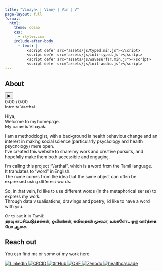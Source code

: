 ```yaml
---
title: "Vinayak | Vinny | Vin | V"
page-layout: full
format:
  html:
    theme: cosmo
    css:
      - styles.css
    include-after-body:
      - text: |
          <script defer src="assets/js/typed.min.js"></script>
          <script defer src="assets/js/init-typed.js"></script>
          <script defer src="assets/js/wavesurfer.min.js"></script>
          <script defer src="assets/js/init-audio.js"></script>
---
```


```{=html}
<!-- ===== Varthai (edge-to-edge black) ===== -->
<section class="page-columns page-full bg-black text-white" aria-labelledby="hero-title">
  <div class="column-page p-0">
    <div class="min-vh-100 w-100 d-flex justify-content-center align-items-center m-0">
      <h1 id="hero-title" class="fw-bold text-center">
        <span id="typed-output" aria-live="polite"></span>
      </h1>
    </div>
  </div>
</section>

<!-- ===== About (edge-to-edge grey with audio intro) ===== -->
<section class="page-columns page-full bg-grey-f5" aria-labelledby="about-title">
  <div class="column-page p-0">
    <div class="container py-5">
      <h2 id="about-title" class="h1 mb-4">About</h2>

      <!-- Accessible fallback player (hidden once WaveSurfer mounts) -->
      <audio id="about-audio" src="assets/audio/intro.m4a" preload="metadata"></audio>

      <div class="row g-4 align-items-center">
        <!-- Waveform + controls -->
        <div class="col-lg-7">
          <div id="waveform" class="rounded-3 shadow-sm" aria-label="Audio waveform"></div>

          <div class="d-flex align-items-center gap-3 mt-3">
            <button id="btnPlay" class="btn btn-dark px-4" type="button" aria-label="Play">▶</button>
            <div id="time" class="text-muted small" aria-live="polite">0:00 / 0:00</div>
            <div class="ms-auto small text-muted">Intro to Varthai</div>
          </div>
        </div>


        <!-- Transcript -->
        <div class="col-lg-5">
          <div id="transcript" class="transcript mt-4">
            <p data-start="0.00" data-end="8.00">
              Hiya,<br>
              Welcome to my homepage.<br>
              My name is Vinayak.
            </p>

            <p data-start="8.00" data-end="33.00">
              I am a methodologist, with a background in health behaviour change and an interest in making social science (particularly psychology and health psychology) more open.<br>
              I’ve created this website to share my work and creative pursuits, and hopefully make them both accessible and engaging.
            </p>

            <p data-start="33.00" data-end="54.00">
              I’m calling this project “Varthai”, which is a word from the Tamil language.<br>
              It translates to “word” in English.<br>
              The name comes from the idea that the same object can often be expressed using different words.
            </p>

            <p data-start="54.00" data-end="76.00">
              So, in that vein, I’d like to use different words (in the metaphorical sense) to express my work.<br>
              Through data visualisations, drawings and poetry, I’d like to have a word with you.
            </p>

            <p data-start="76.00" data-end="90.00">
              Or to put it in Tamil:<br>
              <strong>தரவு காட்சிப்படுத்தல்கள், ஓவியங்கள், கவிதைகள் மூலமா, உங்களோட ஒரு வார்த்தை பேச ஆசை.</strong>
            </p>
          </div>
        </div>
      </div> <!-- /.row -->
    </div>
  </div>
</section>

<!-- ===== Reach out (edge-to-edge white) ===== -->
<section class="page-columns page-full bg-white">
  <div class="column-page p-0">
    <div class="container py-5">
      <h2 class="h1 mb-4">Reach out</h2>
      <p class="text-muted mb-4">You can find me or some of my work here:</p>
      <div class="social-logos">
        <a href="https://www.linkedin.com/in/vinayak-anand-kumar-de" target="_blank" rel="noopener">
          <img src="assets/img/icons/linkedin.svg" alt="LinkedIn">
        </a>
        <a href="https://orcid.org/0000-0002-2972-5887" target="_blank" rel="noopener">
          <img src="assets/img/icons/orcid.svg" alt="ORCID">
        </a>
        <a href="https://github.com/Vinayak-NZ" target="_blank" rel="noopener">
          <img src="assets/img/icons/github.svg" alt="GitHub">
        </a>
        <a href="https://osf.io/rg8s4/" target="_blank" rel="noopener">
          <img src="assets/img/icons/osf.svg" alt="OSF">
        </a>
        <a href="https://zenodo.org/search?q=metadata.creators.person_or_org.name%3A%22Vinayak-NZ%22&l=list&p=1&s=10&sort=bestmatch" target="_blank" rel="noopener">
          <img src="assets/img/icons/zenodo.svg" alt="Zenodo">
        </a>  
        <a href="https://healthcascade.eu/about-us/" target="_blank" rel="noopener">
          <img src="assets/img/icons/hc.svg" alt="healthcascade">
        </a>
      </div>
    </div>
  </div>
</section>  
  
```
